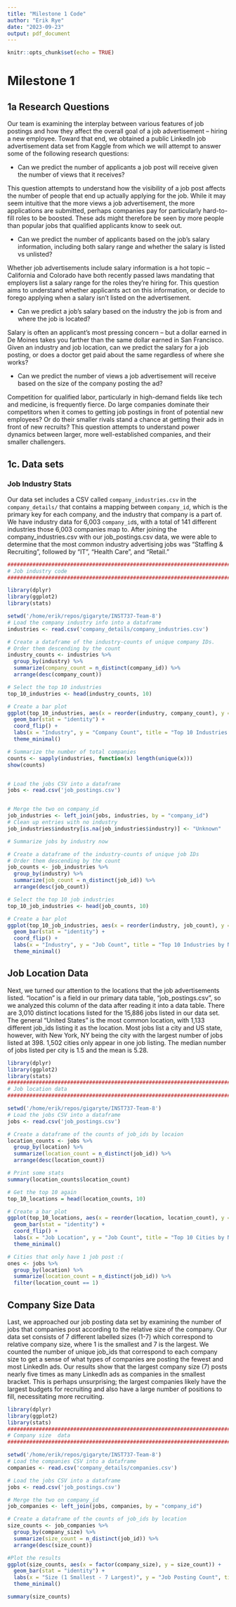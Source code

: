 ```yaml
---
title: "Milestone 1 Code"
author: "Erik Rye"
date: "2023-09-23"
output: pdf_document
---
```


```r
knitr::opts_chunk$set(echo = TRUE)
```

# Milestone 1

## 1a Research Questions


Our team is examining the interplay between various features of 
job postings and how they affect the overall goal of a job advertisement -- hiring a
new employee. Toward that end, we obtained a public LinkedIn job advertisement
data set from Kaggle from which we will attempt to answer some of the following 
research questions:

- Can we predict the number of applicants a job post will receive given the number of views that it receives? 

This question attempts to understand how the visibility of a job post affects the number of people that end up actually 
applying for the job. While it may seem intuitive that the more views a job advertisement, the more applications are submitted, 
perhaps companies pay for particularly hard-to-fill roles to be boosted. These ads might therefore be seen by more
people than popular jobs that qualified applicants know to seek out. 

- Can we predict the number of applicants based on the job's salary information, including both salary range and whether the salary is listed vs unlisted?

Whether job advertisements include salary information is a hot topic -- California and Colorado have both recently passed laws mandating that employers list a salary range for the roles they're hiring for. This question aims to understand whether applicants act on this information, or decide to forego applying when a salary isn't listed on the advertisement. 

- Can we predict a job's salary based on the industry the job is from and where the job is located?

Salary is often an applicant's most pressing concern -- but a dollar earned in De Moines takes you farther than the same dollar earned in San Francisco. Given an industry and job location, can we predict the salary for a job posting, or does a doctor get paid about the same regardless of where she works?

- Can we predict the number of views a job advertisement will receive based on the size of the company posting the ad?

Competition for qualified labor, particularly in high-demand fields like tech and medicine, is frequently fierce. Do large companies dominate their competitors when it comes to getting job postings in front of potential new employees? Or do their smaller rivals stand a chance at getting their ads in front of new recruits? This question attempts to understand power dynamics between larger, more well-established companies, and their smaller challengers. 


## 1c. Data sets

### Job Industry Stats

Our data set includes a CSV called `company_industries.csv` in the `company_details/`  that contains a mapping between `company_id`, which is the primary key for each company, and the industry that company is a part of. We have industry data for 6,003 `company_id`s, with a total of 141 different industries those 6,003 companies map to. After joining the company_industries.csv with our job_postings.csv data, we were able to determine that the most common industry advertising jobs was "Staffing & Recruiting", followed by "IT", "Health Care", and "Retail."

```r
###############################################################################
# Job industry code
###############################################################################

library(dplyr)
library(ggplot2)
library(stats)

setwd('/home/erik/repos/gigaryte/INST737-Team-8')
# Load the company industry info into a dataframe
industries <- read.csv('company_details/company_industries.csv')

# Create a dataframe of the industry-counts of unique company IDs. 
# Order them descending by the count 
industry_counts <- industries %>%
  group_by(industry) %>%
  summarize(company_count = n_distinct(company_id)) %>%
  arrange(desc(company_count)) 

# Select the top 10 industries
top_10_industries <- head(industry_counts, 10)

# Create a bar plot
ggplot(top_10_industries, aes(x = reorder(industry, company_count), y = company_count)) +
  geom_bar(stat = "identity") +
  coord_flip() +
  labs(x = "Industry", y = "Company Count", title = "Top 10 Industries by Number of Unique Companies") + 
  theme_minimal()

# Summarize the number of total companies
counts <- sapply(industries, function(x) length(unique(x)))
show(counts)


# Load the jobs CSV into a dataframe
jobs <- read.csv('job_postings.csv')


# Merge the two on company_id
job_industries <- left_join(jobs, industries, by = "company_id")
# Clean up entries with no industry
job_industries$industry[is.na(job_industries$industry)] <- "Unknown"

# Summarize jobs by industry now

# Create a dataframe of the industry-counts of unique job IDs 
# Order them descending by the count 
job_counts <- job_industries %>%
  group_by(industry) %>%
  summarize(job_count = n_distinct(job_id)) %>%
  arrange(desc(job_count)) 

# Select the top 10 job industries
top_10_job_industries <- head(job_counts, 10)

# Create a bar plot
ggplot(top_10_job_industries, aes(x = reorder(industry, job_count), y = job_count)) +
  geom_bar(stat = "identity") +
  coord_flip() +
  labs(x = "Industry", y = "Job Count", title = "Top 10 Industries by Number of Unique Job Ads") + 
  theme_minimal()

```

## Job Location Data

Next, we turned our attention to the locations that the job advertisements listed. "location" is a field in our primary data table, "job_postings.csv", so we analyzed this column of the data after reading it into a data table. There are 3,010 distinct locations listed for the 15,886 jobs listed in our data set. The general "United States" is the most common location, with 1,133 different job_ids listing it as the location. Most jobs list a city and US state, however, with New York, NY being the city with the largest number of jobs listed at 398. 1,502 cities only appear in one job listing. The median number of jobs listed per city is 1.5 and the mean is 5.28. 


```r
library(dplyr)
library(ggplot2)
library(stats)
###########################################################################
# Job location data
###########################################################################

setwd('/home/erik/repos/gigaryte/INST737-Team-8')
# Load the jobs CSV into a dataframe
jobs <- read.csv('job_postings.csv')

# Create a dataframe of the counts of job_ids by locaion 
location_counts <- jobs %>%
  group_by(location) %>%
  summarize(location_count = n_distinct(job_id)) %>%
  arrange(desc(location_count))

# Print some stats
summary(location_counts$location_count)

# Get the top 10 again
top_10_locations = head(location_counts, 10)

# Create a bar plot
ggplot(top_10_locations, aes(x = reorder(location, location_count), y = location_count)) +
  geom_bar(stat = "identity") +
  coord_flip() +
  labs(x = "Job Location", y = "Job Count", title = "Top 10 Cities by Number of Unique Job Ads") + 
  theme_minimal()

# Cities that only have 1 job post :(
ones <- jobs %>%
  group_by(location) %>%
  summarize(location_count = n_distinct(job_id)) %>%
  filter(location_count == 1)


```


## Company Size Data

Last, we approached our job posting data set by examining the number of jobs that companies post according to the relative size of the company. Our data set consists of 7 different labelled sizes (1-7) which correspond to relative company size, where 1 is the smallest and 7 is the largest. We counted the number of unique job_ids that correspond to each company size to get a sense of what types of companies are posting the fewest and most LinkedIn ads. Our results show that the largest company size (7) posts nearly five times as many LinkedIn ads as companies in the smallest bracket. This is perhaps unsurprising; the largest companies likely have the largest budgets for recruiting and also have a large number of positions to fill, necessitating more recruiting. 


```r
library(dplyr)
library(ggplot2)
library(stats)
###########################################################################
# Company size  data
###########################################################################

setwd('/home/erik/repos/gigaryte/INST737-Team-8')
# Load the companies CSV into a dataframe
companies <- read.csv('company_details/companies.csv')

# Load the jobs CSV into a dataframe
jobs <- read.csv('job_postings.csv')

# Merge the two on company_id
job_companies <- left_join(jobs, companies, by = "company_id")

# Create a dataframe of the counts of job_ids by location 
size_counts <- job_companies %>%
  group_by(company_size) %>%
  summarize(size_count = n_distinct(job_id)) %>%
  arrange(desc(size_count))

#Plot the results
ggplot(size_counts, aes(x = factor(company_size), y = size_count)) +
  geom_bar(stat = "identity") +
  labs(x = "Size (1 Smallest - 7 Largest)", y = "Job Posting Count", title = "Job Posts by Company Size") +
  theme_minimal()

summary(size_counts)

```

